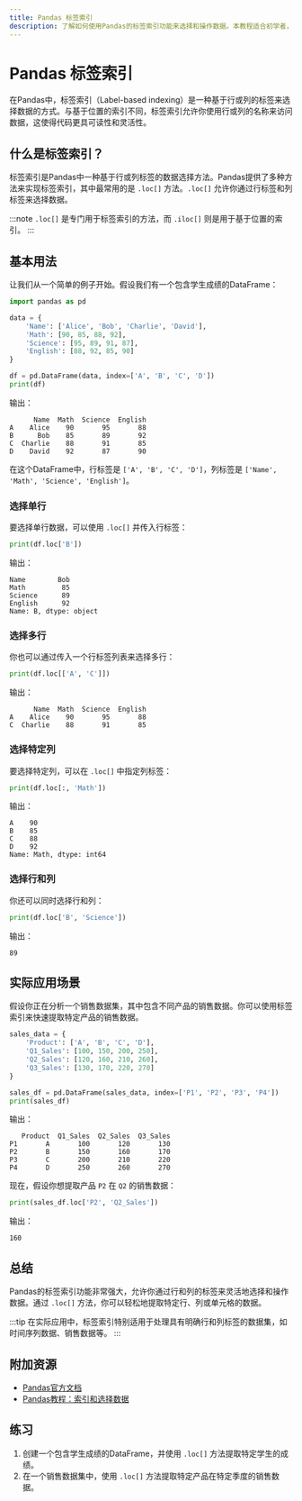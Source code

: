 ```yaml
---
title: Pandas 标签索引
description: 了解如何使用Pandas的标签索引功能来选择和操作数据。本教程适合初学者，包含代码示例和实际案例。
---
```


# Pandas 标签索引

在Pandas中，标签索引（Label-based indexing）是一种基于行或列的标签来选择数据的方式。与基于位置的索引不同，标签索引允许你使用行或列的名称来访问数据，这使得代码更具可读性和灵活性。

## 什么是标签索引？

标签索引是Pandas中一种基于行或列标签的数据选择方法。Pandas提供了多种方法来实现标签索引，其中最常用的是 `.loc[]` 方法。`.loc[]` 允许你通过行标签和列标签来选择数据。

:::note
`.loc[]` 是专门用于标签索引的方法，而 `.iloc[]` 则是用于基于位置的索引。
:::

## 基本用法

让我们从一个简单的例子开始。假设我们有一个包含学生成绩的DataFrame：

```python
import pandas as pd

data = {
    'Name': ['Alice', 'Bob', 'Charlie', 'David'],
    'Math': [90, 85, 88, 92],
    'Science': [95, 89, 91, 87],
    'English': [88, 92, 85, 90]
}

df = pd.DataFrame(data, index=['A', 'B', 'C', 'D'])
print(df)
```

输出：

```
      Name  Math  Science  English
A    Alice    90       95       88
B      Bob    85       89       92
C  Charlie    88       91       85
D    David    92       87       90
```

在这个DataFrame中，行标签是 `['A', 'B', 'C', 'D']`，列标签是 `['Name', 'Math', 'Science', 'English']`。

### 选择单行

要选择单行数据，可以使用 `.loc[]` 并传入行标签：

```python
print(df.loc['B'])
```

输出：

```
Name        Bob
Math         85
Science      89
English      92
Name: B, dtype: object
```

### 选择多行

你也可以通过传入一个行标签列表来选择多行：

```python
print(df.loc[['A', 'C']])
```

输出：

```
      Name  Math  Science  English
A    Alice    90       95       88
C  Charlie    88       91       85
```

### 选择特定列

要选择特定列，可以在 `.loc[]` 中指定列标签：

```python
print(df.loc[:, 'Math'])
```

输出：

```
A    90
B    85
C    88
D    92
Name: Math, dtype: int64
```

### 选择行和列

你还可以同时选择行和列：

```python
print(df.loc['B', 'Science'])
```

输出：

```
89
```

## 实际应用场景

假设你正在分析一个销售数据集，其中包含不同产品的销售数据。你可以使用标签索引来快速提取特定产品的销售数据。

```python
sales_data = {
    'Product': ['A', 'B', 'C', 'D'],
    'Q1_Sales': [100, 150, 200, 250],
    'Q2_Sales': [120, 160, 210, 260],
    'Q3_Sales': [130, 170, 220, 270]
}

sales_df = pd.DataFrame(sales_data, index=['P1', 'P2', 'P3', 'P4'])
print(sales_df)
```

输出：

```
   Product  Q1_Sales  Q2_Sales  Q3_Sales
P1       A       100       120       130
P2       B       150       160       170
P3       C       200       210       220
P4       D       250       260       270
```

现在，假设你想提取产品 `P2` 在 `Q2` 的销售数据：

```python
print(sales_df.loc['P2', 'Q2_Sales'])
```

输出：

```
160
```

## 总结

Pandas的标签索引功能非常强大，允许你通过行和列的标签来灵活地选择和操作数据。通过 `.loc[]` 方法，你可以轻松地提取特定行、列或单元格的数据。

:::tip
在实际应用中，标签索引特别适用于处理具有明确行和列标签的数据集，如时间序列数据、销售数据等。
:::

## 附加资源

- [Pandas官方文档](https://pandas.pydata.org/pandas-docs/stable/index.html)
- [Pandas教程：索引和选择数据](https://pandas.pydata.org/pandas-docs/stable/user_guide/indexing.html)

## 练习

1. 创建一个包含学生成绩的DataFrame，并使用 `.loc[]` 方法提取特定学生的成绩。
2. 在一个销售数据集中，使用 `.loc[]` 方法提取特定产品在特定季度的销售数据。
